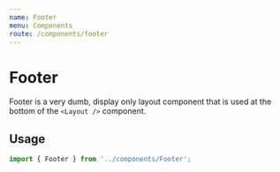 ```yaml
---
name: Footer
menu: Components
route: /components/footer
---
```




# Footer

Footer is a very dumb, display only layout component that is used at the bottom of
the `<Layout />` component.

## Usage

```ts
import { Footer } from '../components/Footer';
```

<Playground>
    <Footer />
</Playground>
